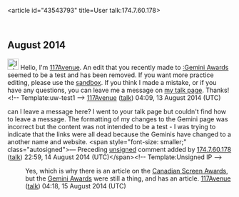 <article id="43543793" title=User talk:174.7.60.178>
	<talkpage id="43543793" title="User talk:174.7.60.178">
==August 2014==
[[File:Information.svg|25px|alt=Information icon]] Hello, I'm [[User:117Avenue|117Avenue]]. An edit that you recently made to [[:Gemini Awards]] seemed to be a test and has been removed. If you want more practice editing, please use the [[Wikipedia:Sandbox|sandbox]]. If you think I made a mistake, or if you have any questions, you can leave me a message on [[User_talk:117Avenue|my talk page]]. Thanks!&lt;!-- Template:uw-test1 --&gt; [[User:117Avenue|117Avenue]] ([[User talk:117Avenue|talk]]) 04:09, 13 August 2014 (UTC)


can I leave a message here? I went to your talk page but couldn't find how to leave a message. The formatting of my changes to the Gemini page was incorrect but the content was not intended to be a test - I was trying to indicate that the links were all dead because the Geminis have changed to a another name and website. &lt;span style=&quot;font-size: smaller;&quot; class=&quot;autosigned&quot;&gt;— Preceding [[Wikipedia:Signatures|unsigned]] comment added by [[Special:Contributions/174.7.60.178|174.7.60.178]] ([[User talk:174.7.60.178|talk]]) 22:59, 14 August 2014 (UTC)&lt;/span&gt;&lt;!-- Template:Unsigned IP --&gt;
:Yes, which is why there is an article on the [[Canadian Screen Awards]], but the [[Gemini Awards]] were still a thing, and has an article. [[User:117Avenue|117Avenue]] ([[User talk:117Avenue|talk]]) 04:18, 15 August 2014 (UTC)
	</talkpage>
</article>